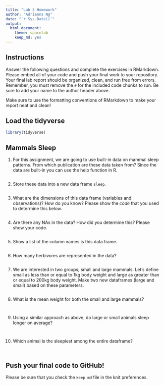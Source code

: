 ```yaml
---
title: "Lab 3 Homework"
author: "Adrianna Ng"
date: "`r Sys.Date()`"
output:
  html_document: 
    theme: spacelab
    keep_md: yes
---
```


## Instructions
Answer the following questions and complete the exercises in RMarkdown. Please embed all of your code and push your final work to your repository. Your final lab report should be organized, clean, and run free from errors. Remember, you must remove the `#` for the included code chunks to run. Be sure to add your name to the author header above.  

Make sure to use the formatting conventions of RMarkdown to make your report neat and clean!  

## Load the tidyverse
```r
library(tidyverse)
```

## Mammals Sleep
1. For this assignment, we are going to use built-in data on mammal sleep patterns. From which publication are these data taken from? Since the data are built-in you can use the help function in R.
```r

```

2. Store these data into a new data frame `sleep`.
```r

```

3. What are the dimensions of this data frame (variables and observations)? How do you know? Please show the *code* that you used to determine this below.  
```r

```

4. Are there any NAs in the data? How did you determine this? Please show your code.  
```r

```

5. Show a list of the column names is this data frame.
```r

```

6. How many herbivores are represented in the data?  
```r

```

7. We are interested in two groups; small and large mammals. Let's define small as less than or equal to 1kg body weight and large as greater than or equal to 200kg body weight. Make two new dataframes (large and small) based on these parameters.
```r

```

8. What is the mean weight for both the small and large mammals?
```r

```

```r

```

9. Using a similar approach as above, do large or small animals sleep longer on average?  
```r

```

```r

```

10. Which animal is the sleepiest among the entire dataframe?
```r

```

```r

```

## Push your final code to GitHub!
Please be sure that you check the `keep md` file in the knit preferences.   